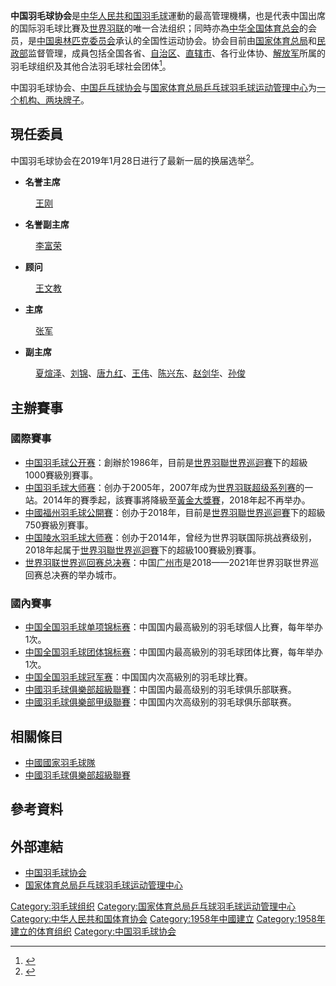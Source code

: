 {{noteTA
|G1=Badminton
|G2=Table Tennis
}}
{{Distinguish|中華民國羽球協會}}
{{Infobox sport governing body
|name         = 中国羽毛球协会
|native_name  = Chinese Badminton Association
|abbrev       = CBA
|logo         = Chinese Badminton Association logo.svg
|logosize     = 
|sport        = [[羽球|羽球]]
|category     = 
|image        =
|caption      =
|jurisdiction = [[中国大陆|中国大陆]]
|membership   =
|founded      = {{Start date and age|1958|9|11}}
|aff          = [[世界羽球聯盟|世界羽球聯盟]]
|affdate      =
|region       = [[亞洲羽球聯盟|亞洲羽球聯盟]]
|regionyear   = 
|headquarters = [[北京市|北京市]][[东城区_(北京市)|东城区]]体育馆路4号
|location     = [[北京|北京]]
|president    = 
|Chief Operating Officer =
|chairman     = [[张军_(羽毛球运动员)|张军]] 
|chiefexec    =
|vicepresident =
|director     =
|secretary    = 
|coach        = 
|womenscoach  =
|key staff    =
|operating income =
|sponsor      = 
|year closed  =
|replaced     =
|prevfounded  =
|url          = www.cba.org.cn/
|countryflag  = China
|countryflag2 = 
|countryflag3 =
|more         =
}}
'''中国羽毛球协会'''是[[中华人民共和国|中华人民共和国]][[羽毛球|羽毛球]]運動的最高管理機構，也是代表中国出席的国际羽毛球比賽及[[世界羽联|世界羽联]]的唯一合法组织；同時亦為[[中华全国体育总会|中华全国体育总会]]的会员，是[[中国奥林匹克委员会|中国奥林匹克委员会]]承认的全国性运动协会。协会目前由[[国家体育总局|国家体育总局]]和[[中华人民共和国民政部|民政部]]监督管理，成員包括全国各省、[[自治区|自治区]]、[[直辖市|直辖市]]、各行业体协、[[中国人民解放军|解放军]]所属的羽毛球组织及其他合法羽毛球社会团体<ref>{{cite web|title=中国羽毛球协会简介|url=http://badminton.sport.org.cn/home/xhjs/2004-04-01/12245.html|date=2004-04-01|publisher=中国羽毛球协会|deadurl=yes|archiveurl=https://web.archive.org/web/20171119131716/http://badminton.sport.org.cn/home/xhjs/2004-04-01/12245.html|archivedate=2017-11-19|access-date=2011-12-18}}</ref>。

中国羽毛球协会、[[中国乒乓球协会|中国乒乓球协会]]与[[国家体育总局乒乓球羽毛球运动管理中心|国家体育总局乒乓球羽毛球运动管理中心]]为[[一个机构、两块牌子|一个机构、两块牌子]]。

==現任委員==
中国羽毛球协会在2019年1月28日进行了最新一屆的换届选举<ref>{{cite news|title=张军当选新一届羽协主席 李永波不再任副主席|url=http://sports.sina.com.cn/others/badmin/2019-01-28/doc-ihrfqzka1672566.shtml|newspaper=新浪体育|date=2019-01-28|accessdate=2019-01-28|archive-date=2019-01-28|archive-url=https://web.archive.org/web/20190128191352/http://sports.sina.com.cn/others/badmin/2019-01-28/doc-ihrfqzka1672566.shtml|dead-url=no}}</ref>。

{{col-begin|width=60%}}
{{col-2}}
*'''名誉主席'''
:[[王刚_(1942年)|王刚]]

*'''名誉副主席'''
:[[李富荣_(乒乓球运动员)|李富荣]]

*'''顾问'''
:[[王文教|王文教]]

{{col-2}}
*'''主席'''
:[[张军_(羽毛球运动员)|张军]]

*'''副主席'''
:[[夏煊泽|夏煊泽]]、[[刘锦|刘锦]]、[[唐九红|唐九红]]、[[王伟|王伟]]、[[陈兴东|陈兴东]]、[[赵剑华|赵剑华]]、[[孙俊|孙俊]]
{{col-end}}

== 主辦賽事 ==
===國際賽事===
*[[中国羽毛球公开赛|中国羽毛球公开赛]]：創辦於1986年，目前是[[世界羽聯世界巡迴賽|世界羽聯世界巡迴賽]]下的超級1000賽級別賽事。
*[[中国羽毛球大师赛|中国羽毛球大师赛]]：创办于2005年，2007年成为[[世界羽联超级系列赛|世界羽联超级系列赛]]的一站。2014年的賽季起，該賽事將降級至[[世界羽聯大獎賽|黃金大獎賽]]，2018年起不再举办。
*[[中國福州羽毛球公開賽|中國福州羽毛球公開賽]]：创办于2018年，目前是[[世界羽聯世界巡迴賽|世界羽聯世界巡迴賽]]下的超級750賽級別賽事。
*[[中国陵水羽毛球大师赛|中国陵水羽毛球大师赛]]：创办于2014年，曾经为世界羽联国际挑战赛级别，2018年起属于[[世界羽聯世界巡迴賽|世界羽聯世界巡迴賽]]下的超級100賽級別賽事。
*[[世界羽联世界巡回赛总决赛|世界羽联世界巡回赛总决赛]]：中国[[广州市|广州市]]是2018——2021年世界羽联世界巡回赛总决赛的举办城市。

===國內賽事===
*[[中国全国羽毛球单项锦标赛|中国全国羽毛球单项锦标赛]]：中国国内最高級別的羽毛球個人比賽，每年举办1次。
*[[中国全国羽毛球团体锦标赛|中国全国羽毛球团体锦标赛]]：中国国内最高級別的羽毛球团体比賽，每年举办1次。
*[[中国全国羽毛球冠军赛|中国全国羽毛球冠军赛]]：中国国内次高級別的羽毛球比賽。
*[[中國羽毛球俱樂部超級聯賽|中國羽毛球俱樂部超級聯賽]]：中国国内最高级别的羽毛球俱乐部联赛。
*[[中國羽毛球俱樂部甲级聯賽|中國羽毛球俱樂部甲级聯賽]]：中国国内次高级别的羽毛球俱乐部联赛。

==相關條目==
* [[中國國家羽毛球隊|中國國家羽毛球隊]]
* [[中國羽毛球俱樂部超級聯賽|中國羽毛球俱樂部超級聯賽]]

==參考資料==
{{reflist}}

==外部連結==
*[http://badminton.sport.org.cn/ 中国羽毛球协会]{{Wayback|url=http://badminton.sport.org.cn/ |date=20120102080307 }}{{zh-cn}}
*[https://web.archive.org/web/20170705010235/http://pyzx.sport.gov.cn/index.html 国家体育总局乒乓球羽毛球运动管理中心]{{zh-cn}}

[[Category:羽毛球组织|Category:羽毛球组织]]
[[Category:国家体育总局乒乓球羽毛球运动管理中心|Category:国家体育总局乒乓球羽毛球运动管理中心]]
[[Category:中华人民共和国体育协会|Category:中华人民共和国体育协会]]
[[Category:1958年中國建立|Category:1958年中國建立]]
[[Category:1958年建立的体育组织|Category:1958年建立的体育组织]]
[[Category:中国羽毛球协会|Category:中国羽毛球协会]]